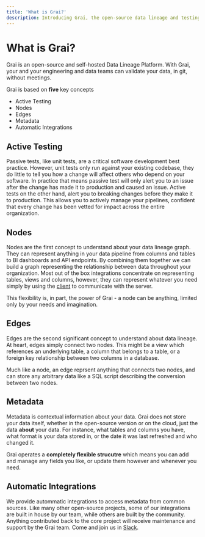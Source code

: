 ```yaml
---
title: 'What is Grai?'
description: Introducing Grai, the open-source data lineage and testing toolkit for data teams that need more reliability.
---
```


# What is Grai?

Grai is an open-source and self-hosted Data Lineage Platform. With Grai, your and your engineering and data teams can validate your data, in git, without meetings.


Grai is based on **five** key concepts
- Active Testing
- Nodes
- Edges
- Metadata
- Automatic Integrations



## Active Testing

Passive tests, like unit tests, are a critical software development best practice.
However, unit tests only run against your existing codebase, they do little to tell you how a change will affect others who depend on your software.
In practice that means passive test will only alert you to an issue after the change has made it to production and caused an issue.
Active tests on the other hand, alert you to breaking changes before they make it to production.
This allows you to actively manage your pipelines, confident that every change has been vetted for impact across the entire organization.

## Nodes

Nodes are the first concept to understand about your data lineage graph.
They can represent anything in your data pipeline from columns and tables to BI dashboards and API endpoints.
By combining them together we can build a graph representing the relationship between data throughout your organization.
Most out of the box integrations concentrate on representing tables, views and columns, however, they can represent whatever you need simply by using the [client](/tooling/client) to communicate with the server.

This flexibility is, in part, the power of Grai - a node can be anything, limited only by your needs and imagination.

## Edges

Edges are the second significant concept to understand about data lineage.
At heart, edges simply connect two nodes.
This might be a view which references an underlying table, a column that belongs to a table, or a foreign key relationship between two columns in a database.

Much like a node, an edge reprsent anything that connects two nodes, and can store any arbitrary data like a SQL script describing the conversion between two nodes.

## Metadata

Metadata is contextual information about your data.
Grai does not store your data itself, whether in the open-source version or on the cloud, just the data **about** your data.
For instance, what tables and columns you have, what format is your data stored in, or the date it was last refreshed and who changed it.

Grai operates a **completely flexible strucutre** which means you can add and manage any fields you like, or update them however and whenever you need.

## Automatic Integrations

We provide autommatic integrations to access metadata from common sources.
Like many other open-source projects, some of our integrations are built in house by our team, while others are built by the community.
Anything contributed back to the core project will receive maintenance and support by the Grai team.
Come and join us in [Slack](https://join.slack.com/t/graicommunity/shared_invite/zt-1il70kfeb-TaCm5fwHg_quWCpKNYyj6w).
